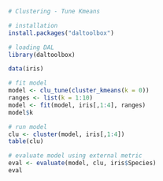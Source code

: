 
```r
# Clustering - Tune Kmeans

# installation 
install.packages("daltoolbox")

# loading DAL
library(daltoolbox)  
```

```r
data(iris)
```

```r
# fit model
model <- clu_tune(cluster_kmeans(k = 0))
ranges <- list(k = 1:10)
model <- fit(model, iris[,1:4], ranges)
model$k
```

```r
# run model
clu <- cluster(model, iris[,1:4])
table(clu)
```

```r
# evaluate model using external metric
eval <- evaluate(model, clu, iris$Species)
eval
```

